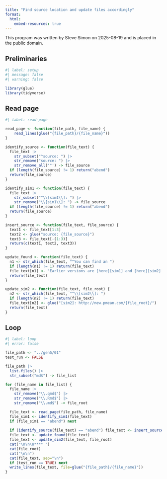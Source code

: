 ```yaml
---
title: "Find source location and update files accordingly"
format:
  html:
    embed-resources: true
---
```


This program was written by Steve Simon on 2025-08-19 and is placed in the public domain.

## Preliminaries

```r
#| label: setup
#| message: false
#| warning: false

library(glue)
library(tidyverse)
```


## Read page

```r
#| label: read-page

read_page <- function(file_path, file_name) {
  	read_lines(glue("{file_path}/{file_name}"))
}

identify_source <- function(file_text) {
  file_text |>
    str_subset("^source: ") |>
    str_remove("source: ") |>
    str_remove_all('"') -> file_source
  if (length(file_source) != 1) return("abend")
  return(file_source)
}

identify_sim1 <- function(file_text) {
  file_text |>
    str_subset("^\\[sim1\\]: ") |>
    str_remove("\\[sim1\\]: ") -> file_source
  if (length(file_source) != 1) return("abend")
  return(file_source)
}

insert_source <- function(file_text, file_source) {
  text1 <- file_text[1:3]
  text2 <- glue("source: {file_source}")
  text3 <- file_text[-(1:3)]
  return(c(text1, text2, text3))
}

update_found <- function(file_text) {
  n1 <- str_which(file_text, "^You can find an ")
  if (length(n1) != 1) return(file_text)
  file_text[n1] <- "Earlier versions are [here][sim1] and [here][sim2]."
  return(file_text)
}

update_sim2 <- function(file_text, file_root) {
  n2 <- str_which(file_text, "^\\[sim2\\]: ")
  if (length(n2) != 1) return(file_text)
  file_text[n2] <- glue("[sim2]: http://new.pmean.com/{file_root}/")
  return(file_text)
}
```

## Loop

```r
#| label: loop
#| error: false

file_path <- "../gen5/01"
test_run <- FALSE

file_path |>
  list.files() |>
  str_subset("md$") -> file_list

for (file_name in file_list) {
  file_name |>
    str_remove("\\.qmd$") |>
    str_remove("\\.Rmd$") |>
    str_remove("\\.md$") -> file_root

  file_text <- read_page(file_path, file_name)
  file_sim1 <- identify_sim1(file_text)
  if (file_sim1 == "abend") next
  
  if (identify_source(file_text) == "abend") file_text <- insert_source(file_text, file_sim1)
  file_text <- update_found(file_text)
  file_text <- update_sim2(file_text, file_root)
  cat("\n\n\n**** ")
  cat(file_root)
  cat("\n\n")
  cat(file_text, sep="\n")
  if (test_run == TRUE) next
  write_lines(file_text, file=glue("{file_path}/{file_name}"))
}
```
